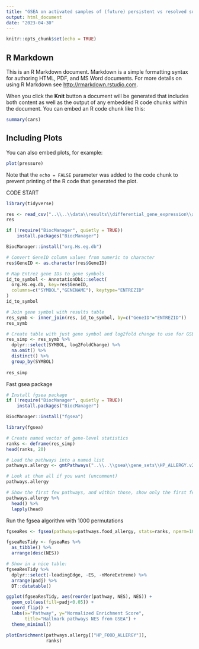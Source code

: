 ```yaml
---
title: "GSEA on activated samples of (future) persistent vs resolved subjects at baseline timepoint - allergy gene set"
output: html_document
date: "2023-04-30"
---
```


```r
knitr::opts_chunk$set(echo = TRUE)
```

## R Markdown

This is an R Markdown document. Markdown is a simple formatting syntax for authoring HTML, PDF, and MS Word documents. For more details on using R Markdown see <http://rmarkdown.rstudio.com>.

When you click the **Knit** button a document will be generated that includes both content as well as the output of any embedded R code chunks within the document. You can embed an R code chunk like this:

```r
summary(cars)
```

## Including Plots

You can also embed plots, for example:

```r
plot(pressure)
```

Note that the `echo = FALSE` parameter was added to the code chunk to prevent printing of the R code that generated the plot.




CODE START

```r
library(tidyverse)
```


```r
res <- read_csv("..\\..\\data\\results\\differential_gene_expression\\activ_pers_vs_resolved_baseline_genomewide.csv")
res
```


```r
if (!require("BiocManager", quietly = TRUE))
    install.packages("BiocManager")

BiocManager::install("org.Hs.eg.db")
```



```r
# Convert GeneID column values from numeric to character
res$GeneID <- as.character(res$GeneID)
```


```r
# Map Entrez gene IDs to gene symbols
id_to_symbol <- AnnotationDbi::select(
  org.Hs.eg.db, key=res$GeneID,
  columns=c("SYMBOL","GENENAME"), keytype="ENTREZID"
)
id_to_symbol
```
```r
# Join gene symbol with results table
res_symb <- inner_join(res, id_to_symbol, by=c("GeneID"="ENTREZID"))
res_symb
```

```r
# Create table with just gene symbol and log2fold change to use for GSEA
res_simp <- res_symb %>% 
  dplyr::select(SYMBOL, log2FoldChange) %>% 
  na.omit() %>% 
  distinct() %>% 
  group_by(SYMBOL) 
  
res_simp
```

Fast gsea package
```r
# Install fgsea package
if (!require("BiocManager", quietly = TRUE))
    install.packages("BiocManager")

BiocManager::install("fgsea")

library(fgsea)
```
```r
# Create named vector of gene-level statistics
ranks <- deframe(res_simp)
head(ranks, 20)
```

```r
# Load the pathways into a named list
pathways.allergy <- gmtPathways("..\\..\\gsea\\gene_sets\\HP_ALLERGY.v2023.1.Hs.gmt")

# Look at them all if you want (uncomment)
pathways.allergy

# Show the first few pathways, and within those, show only the first few genes. 
pathways.allergy %>% 
  head() %>% 
  lapply(head)
```

Run the fgsea algorithm with 1000 permutations
```r
fgseaRes <- fgsea(pathways=pathways.food_allergy, stats=ranks, nperm=1000)
```

```r
fgseaResTidy <- fgseaRes %>%
  as_tibble() %>%
  arrange(desc(NES))

# Show in a nice table:
fgseaResTidy %>% 
  dplyr::select(-leadingEdge, -ES, -nMoreExtreme) %>% 
  arrange(padj) %>% 
  DT::datatable()
```

```r
ggplot(fgseaResTidy, aes(reorder(pathway, NES), NES)) +
  geom_col(aes(fill=padj<0.05)) +
  coord_flip() +
  labs(x="Pathway", y="Normalized Enrichment Score",
       title="Hallmark pathways NES from GSEA") + 
  theme_minimal()

```

```r
plotEnrichment(pathways.allergy[["HP_FOOD_ALLERGY"]],
               ranks)
```

